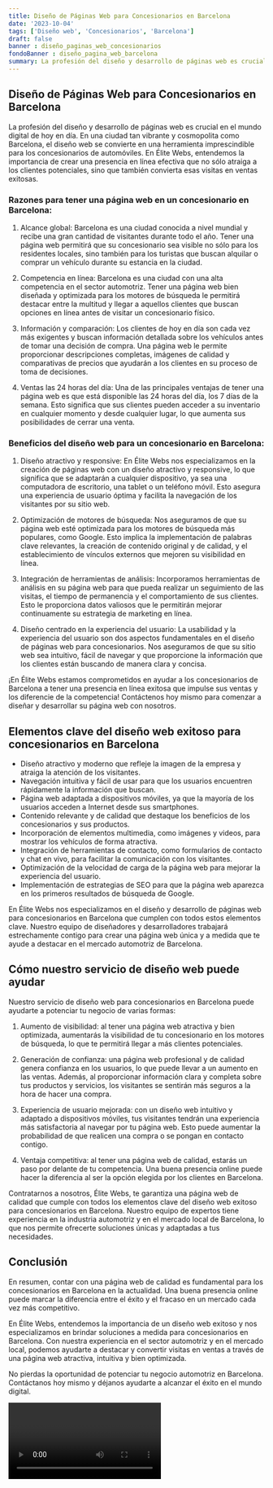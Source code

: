 ```yaml
---
title: Diseño de Páginas Web para Concesionarios en Barcelona
date: '2023-10-04'
tags: ['Diseño web', 'Concesionarios', 'Barcelona']
draft: false
banner : diseño_paginas_web_concesionarios
fondoBanner : diseño_pagina_web_barcelona
summary: La profesión del diseño y desarrollo de páginas web es crucial en el mundo digital de hoy en día. En una ciudad tan vibrante y cosmopolita como Barcelona, el diseño web se convierte en una herramienta imprescindible para los concesionarios de automóviles. En Élite Webs, entendemos la importancia de crear una presencia en línea efectiva que no sólo atraiga a los clientes potenciales, sino que también convierta esas visitas en ventas exitosas.
---
```


## Diseño de Páginas Web para Concesionarios en Barcelona

La profesión del diseño y desarrollo de páginas web es crucial en el mundo digital de hoy en día. En una ciudad tan vibrante y cosmopolita como Barcelona, el diseño web se convierte en una herramienta imprescindible para los concesionarios de automóviles. En Élite Webs, entendemos la importancia de crear una presencia en línea efectiva que no sólo atraiga a los clientes potenciales, sino que también convierta esas visitas en ventas exitosas.

### Razones para tener una página web en un concesionario en Barcelona:
1. Alcance global: Barcelona es una ciudad conocida a nivel mundial y recibe una gran cantidad de visitantes durante todo el año. Tener una página web permitirá que su concesionario sea visible no sólo para los residentes locales, sino también para los turistas que buscan alquilar o comprar un vehículo durante su estancia en la ciudad.

2. Competencia en línea: Barcelona es una ciudad con una alta competencia en el sector automotriz. Tener una página web bien diseñada y optimizada para los motores de búsqueda le permitirá destacar entre la multitud y llegar a aquellos clientes que buscan opciones en línea antes de visitar un concesionario físico.

3. Información y comparación: Los clientes de hoy en día son cada vez más exigentes y buscan información detallada sobre los vehículos antes de tomar una decisión de compra. Una página web le permite proporcionar descripciones completas, imágenes de calidad y comparativas de precios que ayudarán a los clientes en su proceso de toma de decisiones.

4. Ventas las 24 horas del día: Una de las principales ventajas de tener una página web es que está disponible las 24 horas del día, los 7 días de la semana. Esto significa que sus clientes pueden acceder a su inventario en cualquier momento y desde cualquier lugar, lo que aumenta sus posibilidades de cerrar una venta.

### Beneficios del diseño web para un concesionario en Barcelona:
1. Diseño atractivo y responsive: En Élite Webs nos especializamos en la creación de páginas web con un diseño atractivo y responsive, lo que significa que se adaptarán a cualquier dispositivo, ya sea una computadora de escritorio, una tablet o un teléfono móvil. Esto asegura una experiencia de usuario óptima y facilita la navegación de los visitantes por su sitio web.

2. Optimización de motores de búsqueda: Nos aseguramos de que su página web esté optimizada para los motores de búsqueda más populares, como Google. Esto implica la implementación de palabras clave relevantes, la creación de contenido original y de calidad, y el establecimiento de vínculos externos que mejoren su visibilidad en línea.

3. Integración de herramientas de análisis: Incorporamos herramientas de análisis en su página web para que pueda realizar un seguimiento de las visitas, el tiempo de permanencia y el comportamiento de sus clientes. Esto le proporciona datos valiosos que le permitirán mejorar continuamente su estrategia de marketing en línea.

4. Diseño centrado en la experiencia del usuario: La usabilidad y la experiencia del usuario son dos aspectos fundamentales en el diseño de páginas web para concesionarios. Nos aseguramos de que su sitio web sea intuitivo, fácil de navegar y que proporcione la información que los clientes están buscando de manera clara y concisa.

¡En Élite Webs estamos comprometidos en ayudar a los concesionarios de Barcelona a tener una presencia en línea exitosa que impulse sus ventas y los diferencie de la competencia! Contáctenos hoy mismo para comenzar a diseñar y desarrollar su página web con nosotros.

<GifSeo />

<Cta />

## Elementos clave del diseño web exitoso para concesionarios en Barcelona

- Diseño atractivo y moderno que refleje la imagen de la empresa y atraiga la atención de los visitantes.
- Navegación intuitiva y fácil de usar para que los usuarios encuentren rápidamente la información que buscan.
- Página web adaptada a dispositivos móviles, ya que la mayoría de los usuarios acceden a Internet desde sus smartphones.
- Contenido relevante y de calidad que destaque los beneficios de los concesionarios y sus productos.
- Incorporación de elementos multimedia, como imágenes y videos, para mostrar los vehículos de forma atractiva.
- Integración de herramientas de contacto, como formularios de contacto y chat en vivo, para facilitar la comunicación con los visitantes.
- Optimización de la velocidad de carga de la página web para mejorar la experiencia del usuario.
- Implementación de estrategias de SEO para que la página web aparezca en los primeros resultados de búsqueda de Google.

En Élite Webs nos especializamos en el diseño y desarrollo de páginas web para concesionarios en Barcelona que cumplen con todos estos elementos clave. Nuestro equipo de diseñadores y desarrolladores trabajará estrechamente contigo para crear una página web única y a medida que te ayude a destacar en el mercado automotriz de Barcelona.

## Cómo nuestro servicio de diseño web puede ayudar

Nuestro servicio de diseño web para concesionarios en Barcelona puede ayudarte a potenciar tu negocio de varias formas:

1. Aumento de visibilidad: al tener una página web atractiva y bien optimizada, aumentarás la visibilidad de tu concesionario en los motores de búsqueda, lo que te permitirá llegar a más clientes potenciales.

2. Generación de confianza: una página web profesional y de calidad genera confianza en los usuarios, lo que puede llevar a un aumento en las ventas. Además, al proporcionar información clara y completa sobre tus productos y servicios, los visitantes se sentirán más seguros a la hora de hacer una compra.

3. Experiencia de usuario mejorada: con un diseño web intuitivo y adaptado a dispositivos móviles, tus visitantes tendrán una experiencia más satisfactoria al navegar por tu página web. Esto puede aumentar la probabilidad de que realicen una compra o se pongan en contacto contigo.

4. Ventaja competitiva: al tener una página web de calidad, estarás un paso por delante de tu competencia. Una buena presencia online puede hacer la diferencia al ser la opción elegida por los clientes en Barcelona.

Contratarnos a nosotros, Élite Webs, te garantiza una página web de calidad que cumple con todos los elementos clave del diseño web exitoso para concesionarios en Barcelona. Nuestro equipo de expertos tiene experiencia en la industria automotriz y en el mercado local de Barcelona, lo que nos permite ofrecerte soluciones únicas y adaptadas a tus necesidades.

## Conclusión

En resumen, contar con una página web de calidad es fundamental para los concesionarios en Barcelona en la actualidad. Una buena presencia online puede marcar la diferencia entre el éxito y el fracaso en un mercado cada vez más competitivo.

En Élite Webs, entendemos la importancia de un diseño web exitoso y nos especializamos en brindar soluciones a medida para concesionarios en Barcelona. Con nuestra experiencia en el sector automotriz y en el mercado local, podemos ayudarte a destacar y convertir visitas en ventas a través de una página web atractiva, intuitiva y bien optimizada.

No pierdas la oportunidad de potenciar tu negocio automotriz en Barcelona. Contáctanos hoy mismo y déjanos ayudarte a alcanzar el éxito en el mundo digital.

<Video />

<CtaBot job='Concesionarios' city='Barcelona'/>

<Gmaps query='Barcelona+españa+maps' />